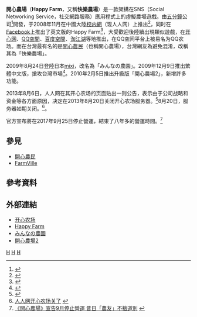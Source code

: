 {{noteTA|G1=Games}}{{Infobox VG
| title = 开心农场
| original = 
| japanese = 
| english = 
| image = 
| caption = 
| developer = [[五分钟|五分钟]]
| publisher = {{vgrelease|}}
| director = 
| producer = 
| designer = 
| writer = 
| programmer = 
| artist = 
| composer = 
| series = 
| engine = 
| released = 2008年11月
| genre = 
| modes = 
| platforms = [[人人网|人人网]]、[[Facebook|Facebook]]、[[mixi|mixi]]
| shutdown = 2017年9月25日
| onlinegame = 1
}}

'''開心農場'''（'''Happy Farm'''，又稱'''快樂農場'''）是一款架構在SNS（Social Networking Service，社交網路服務）應用程式上的虛擬農場遊戲。由[[五分鐘|五分鐘]]公司<ref name="a1">{{cite news |title=五分钟公司：80后缔造的开心农场神话 |url=http://www.sino-manager.com/2010512_14483.html |work=经理人网 |date=2010-05-19 |accessdate=2010-05-21 |deadurl=yes |archiveurl=https://web.archive.org/web/20100523022945/http://www.sino-manager.com/2010512_14483.html |archivedate=2010年5月23日 |df= }}</ref>開發，于2008年11月在中國大陸[[校内網|校内網]]（现人人网）上推出<ref name="a2">{{cite news |title=校內網推出App“開心農場”月收入可達10萬 |url=http://www.diggsoft.com/news/200812/19-39565.html |work=騰訊科技頻道 |date=2008-12-19 |accessdate=2010-05-22 |deadurl=yes |archiveurl=https://web.archive.org/web/20090525091921/http://www.diggsoft.com/news/200812/19-39565.html |archivedate=2009-05-25 }}</ref>，同时在[[Facebook|Facebook]]上推出了英文版的Happy Farm<ref name="a3">{{cite news |title=Five Minutes Adapts Popular Chinese Social Game Happy Farm for Facebook |url=http://www.insidesocialgames.com/2009/08/04/five-minutes-adapts-popular-chinese-social-game-happy-farm-for-facebook/ |work=Inside Social Games |date=2009-08-04 |accessdate=2010-05-23 |deadurl=no |archiveurl=https://web.archive.org/web/20100522232654/http://www.insidesocialgames.com/2009/08/04/five-minutes-adapts-popular-chinese-social-game-happy-farm-for-facebook/ |archivedate=2010-05-22 }}</ref>，大受歡迎後陸續出現類似遊戲，在[[开心网|开心网]]、[[QQ空間|QQ空間]]、[[百度空間|百度空間]]、[[淘江湖|淘江湖]]等地推出，在QQ空间平台上被易名为QQ农场。而在台灣最有名的是[[開心農民|開心農民]]（也稱開心農場），台灣網友為避免混淆，改稱其為「快樂農場」。

2009年8月24日登陸日本[[mixi|mixi]]，改名為「みんなの農園」。2009年12月9日推出繁體中文版，搶攻台灣市場<ref name="a4">{{cite news |title=正港開心農場登臺 |url=http://news.chinatimes.com/CMoney/News/News-Page-content/0,4993,11050704+122009120900283,00.html |work=工商時報 |date=2009-12-09 |accessdate=2009-12-09 |deadurl=yes |archiveurl=https://web.archive.org/web/20091213142720/http://news.chinatimes.com/CMoney/News/News-Page-content/0,4993,11050704+122009120900283,00.html |archivedate=2009-12-13 }}</ref>。2010年2月5日推出升級版「開心農場2」，新增許多功能。

2013年8月6日，人人网在其开心农场的页面贴出一则公告，表示由于公司战略和资金等各方面原因，决定在2013年8月20日关闭开心农场服务器。<ref name="下架">{{cite web |title=人人网开心农场下线 百万农友追忆偷菜时光 |url=http://games.ifeng.com/yejiehangqing/detail_2013_08/21/28868913_0.shtml |website=凤凰网 |accessdate=2020-02-22 |archive-date=2021-01-20 |archive-url=https://web.archive.org/web/20210120153452/http://games.ifeng.com/yejiehangqing/detail_2013_08/21/28868913_0.shtml |dead-url=no }}</ref>8月20日，服务器如期关闭。<ref>[http://news.sina.com.cn/c/2013-08-21/145928009532.shtml 人人网开心农场关了] {{webarchive|url=https://web.archive.org/web/20150710090854/http://news.sina.com.cn/c/2013-08-21/145928009532.shtml |date=2015-07-10 }}</ref>。

官方宣布將在2017年9月25日停止營運，結束了八年多的營運時間。<ref>[https://game.udn.com/game/story/10453/2542502 《開心農場》宣告9月停止營運 昔日「農友」不捨道別] {{webarchive|url=https://web.archive.org/web/20170925181756/https://game.udn.com/game/story/10453/2542502 |date=2017-09-25 }}</ref>

==參見==
*[[開心農民|開心農民]]
*[[FarmVille|FarmVille]]

==參考資料==
<div class="references-small">
<references></references>
</div>

==外部連結==
*[http://apps.renren.com/happyfarm?origin=104 开心农场] {{Wayback|url=http://apps.renren.com/happyfarm?origin=104 |date=20210126204251 }}{{Zh-hans}}
*[https://web.archive.org/web/20111016095331/http://apps.facebook.com/happyfarmers/ Happy Farm]{{En}}
*[http://mixi.jp/run_appli.pl?id=6373 みんなの農園] {{Wayback|url=http://mixi.jp/run_appli.pl?id=6373 |date=20100702173323 }}{{Ja}}
*[http://apps.facebook.com/happyfarmtwo_tw/ 開心農場2]{{dead link|date=2018年5月 |bot=InternetArchiveBot |fix-attempted=yes }}{{zh-hant}}

[[Category:網頁遊戲|H]]
[[Category:Facebook遊戲|H]]
[[Category:農業題材作品|H]]